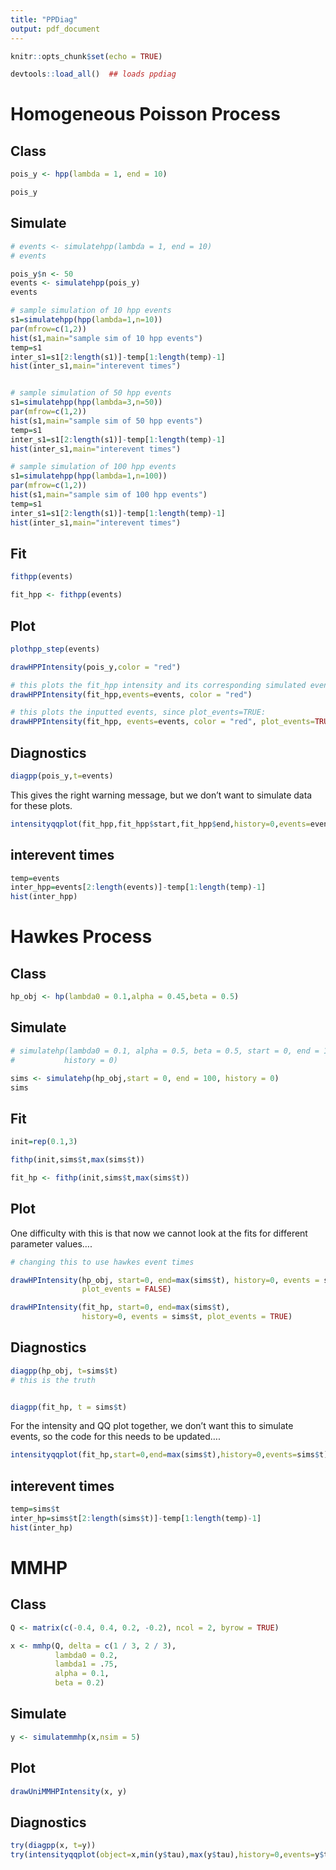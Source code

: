 ```yaml
---
title: "PPDiag"
output: pdf_document
---
```

  
```r
knitr::opts_chunk$set(echo = TRUE)
```



```r
devtools::load_all()  ## loads ppdiag
```

# Homogeneous Poisson Process

## Class
```r
pois_y <- hpp(lambda = 1, end = 10)

pois_y
```


## Simulate
```r
# events <- simulatehpp(lambda = 1, end = 10)
# events

pois_y$n <- 50
events <- simulatehpp(pois_y)
events


```



```r
# sample simulation of 10 hpp events
s1=simulatehpp(hpp(lambda=1,n=10))
par(mfrow=c(1,2))
hist(s1,main="sample sim of 10 hpp events")
temp=s1
inter_s1=s1[2:length(s1)]-temp[1:length(temp)-1]
hist(inter_s1,main="interevent times")


# sample simulation of 50 hpp events
s1=simulatehpp(hpp(lambda=3,n=50))
par(mfrow=c(1,2))
hist(s1,main="sample sim of 50 hpp events")
temp=s1
inter_s1=s1[2:length(s1)]-temp[1:length(temp)-1]
hist(inter_s1,main="interevent times")

# sample simulation of 100 hpp events
s1=simulatehpp(hpp(lambda=1,n=100))
par(mfrow=c(1,2))
hist(s1,main="sample sim of 100 hpp events")
temp=s1
inter_s1=s1[2:length(s1)]-temp[1:length(temp)-1]
hist(inter_s1,main="interevent times")
```

## Fit
```r

fithpp(events)

fit_hpp <- fithpp(events)

```

## Plot
```r
plothpp_step(events)
```


```r
drawHPPIntensity(pois_y,color = "red")

# this plots the fit_hpp intensity and its corresponding simulated events, since plot_events default is FALSE:
drawHPPIntensity(fit_hpp,events=events, color = "red")

# this plots the inputted events, since plot_events=TRUE:
drawHPPIntensity(fit_hpp, events=events, color = "red", plot_events=TRUE)
```

## Diagnostics
```r
diagpp(pois_y,t=events)
```

This gives the right warning message, but we don't want to simulate data for
these plots.

```r
intensityqqplot(fit_hpp,fit_hpp$start,fit_hpp$end,history=0,events=events)
```

## interevent times
```r
temp=events
inter_hpp=events[2:length(events)]-temp[1:length(temp)-1]
hist(inter_hpp)
```

# Hawkes Process

## Class
```r
hp_obj <- hp(lambda0 = 0.1,alpha = 0.45,beta = 0.5)
```

## Simulate
```r
# simulatehp(lambda0 = 0.1, alpha = 0.5, beta = 0.5, start = 0, end = 10,
#           history = 0)

sims <- simulatehp(hp_obj,start = 0, end = 100, history = 0)
sims

```

## Fit
```r
init=rep(0.1,3)

fithp(init,sims$t,max(sims$t))

fit_hp <- fithp(init,sims$t,max(sims$t))
```

## Plot

One difficulty with this is that now we cannot look at the fits for different
parameter values....

```r
# changing this to use hawkes event times

drawHPIntensity(hp_obj, start=0, end=max(sims$t), history=0, events = sims$t,
                plot_events = FALSE)

drawHPIntensity(fit_hp, start=0, end=max(sims$t), 
                history=0, events = sims$t, plot_events = TRUE)

```

## Diagnostics
```r
diagpp(hp_obj, t=sims$t)
# this is the truth


diagpp(fit_hp, t = sims$t)

```

For the intensity and QQ plot together, we don't want this to simulate events,
so the code for this needs to be updated....

```r
intensityqqplot(fit_hp,start=0,end=max(sims$t),history=0,events=sims$t)
```

## interevent times
```r
temp=sims$t
inter_hp=sims$t[2:length(sims$t)]-temp[1:length(temp)-1]
hist(inter_hp)
```

# MMHP
## Class
```r
Q <- matrix(c(-0.4, 0.4, 0.2, -0.2), ncol = 2, byrow = TRUE)

x <- mmhp(Q, delta = c(1 / 3, 2 / 3), 
          lambda0 = 0.2,
          lambda1 = .75,
          alpha = 0.1,
          beta = 0.2)
```

## Simulate
```r
y <- simulatemmhp(x,nsim = 5)
```

## Plot
```r
drawUniMMHPIntensity(x, y)
```

## Diagnostics
```r
try(diagpp(x, t=y))
try(intensityqqplot(object=x,min(y$tau),max(y$tau),history=0,events=y$tau,pzt=0.5))
```
